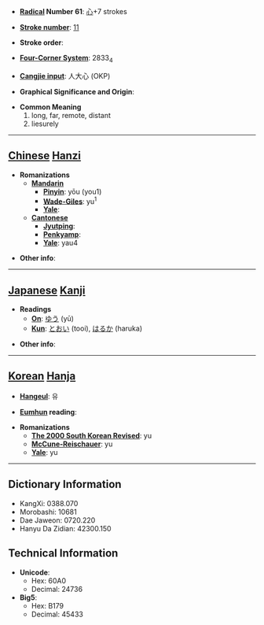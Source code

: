 * '''[[Wiktionary:Chinese radical index| Radical]] Number 61''': [[Wiktionary:Chinese radical index 心|心]]+7 strokes

* '''[[Wiktionary:Chinese total strokes index|Stroke number]]''': [[Wiktionary:Chinese total strokes index 11|11]]

* '''Stroke order''': 

* '''[[Wiktionary:Chinese four corner index|Four-Corner System]]''': 2833<sub>4</sub>

* '''[[Wiktionary:Chinese Cangjie index|Cangjie input]]''': 人大心 (OKP)

* '''Graphical Significance and Origin''': 

* '''Common Meaning'''
*#long, far, remote, distant
*# liesurely


----

== [[Chinese]] [[Hanzi]] ==

* '''Romanizations'''
** '''[[Mandarin]]'''
*** '''[[Pinyin]]''': yōu (you1)
*** '''[[Wade-Giles]]''': yu<sup>1</sup>
*** '''[[Yale]]''': 
** '''[[Cantonese]]'''
*** '''[[Jyutping]]''':
*** '''[[Penkyamp]]''': 
*** '''[[Yale]]''': yau4

* '''Other info''': 

----

== [[Japanese]] [[Kanji]] ==

* '''Readings'''
** '''[[On]]''': [[ゆう]] (yū)
** '''[[Kun]]''': [[とおい]] (tooi), [[はるか]] (haruka)

* '''Other info''':  

----

== [[Korean]] [[Hanja]] ==

* '''[[Hangeul]]''': 유

* '''[[Eumhun]] reading''': 

* '''Romanizations'''
** '''[[The 2000 South Korean Revised Romanization|The 2000 South Korean Revised]]''': yu
** '''[[McCune-Reischauer]]''': yu
** '''[[Yale]]''': yu

----

== Dictionary Information ==

* KangXi: 0388.070
* Morobashi: 10681
* Dae Jaweon: 0720.220
* Hanyu Da Zidian: 42300.150

== Technical Information ==

* '''Unicode''':
** Hex: 60A0
** Decimal: 24736
* '''Big5''':
** Hex: B179
** Decimal: 45433